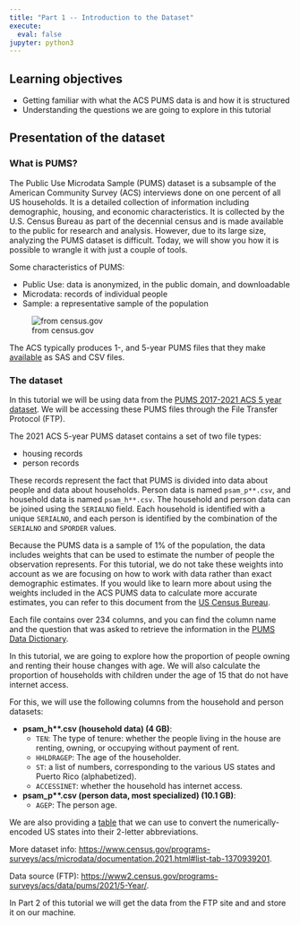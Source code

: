 ```yaml
---
title: "Part 1 -- Introduction to the Dataset"
execute:
  eval: false
jupyter: python3
---
```



::: {.callout-tip}
## Learning objectives

* Getting familiar with what the ACS PUMS data is and how it is structured
* Understanding the questions we are going to explore in this tutorial
:::

## Presentation of the dataset


### What is PUMS?

The Public Use Microdata Sample (PUMS) dataset is a subsample of the American Community Survey (ACS) interviews done on one percent of all US households. It is a detailed collection of information including demographic, housing, and economic characteristics. It is collected by the U.S. Census Bureau as part of the decennial census and is made available to the public for research and analysis. However, due to its large size, analyzing the PUMS dataset is difficult. Today, we will show you how it is possible to wrangle it with just a couple of tools.

Some characteristics of PUMS:

- Public Use: data is anonymized, in the public domain, and downloadable 
- Microdata: records of individual people 
- Sample: a representative sample of the population 

![from census.gov](./assets/img/whatispums.png)

The ACS typically produces 1-, and 5-year PUMS files that they make [available](https://www.census.gov/programs-surveys/acs/microdata/access.html) as SAS and CSV files. 


### The dataset

In this tutorial we will be using data from the [PUMS 2017-2021 ACS 5 year dataset](https://www.census.gov/programs-surveys/acs/microdata/access.2021.html#list-tab-735824205). We will be accessing these PUMS files through the File Transfer Protocol (FTP). 

The 2021 ACS 5-year PUMS dataset contains a set of two file types:

* housing records
* person records

These records represent the fact that PUMS is divided into data about people and data about households. Person data is named `psam_p**.csv`, and household data is named `psam_h**.csv`. The household and person data can be joined using the `SERIALNO` field. Each household is identified with a unique `SERIALNO`, and each person is identified by the combination of the `SERIALNO` and `SPORDER` values.

Because the PUMS data is a sample of 1% of the population, the data includes weights that can be used to estimate the number of people the observation represents. For this tutorial, we do not take these weights into account as we are focusing on how to work with data rather than exact demographic estimates. If you would like to learn more about using the weights included in the ACS PUMS data to calculate more accurate estimates, you can refer to this document from the [US Census Bureau](https://www.census.gov/content/dam/Census/library/publications/2021/acs/acs_pums_handbook_2021_ch05.pdf).

Each file contains over 234 columns, and you can find the column name and the question that was asked to retrieve the information in the [PUMS Data Dictionary](https://www2.census.gov/programs-surveys/acs/tech_docs/pums/data_dict/PUMS_Data_Dictionary_2017-2021.pdf). 

In this tutorial, we are going to explore how the proportion of people owning
and renting their house changes with age. We will also calculate the proportion
of households with children under the age of 15 that do not have internet
access.

For this, we will use the following columns from the household
and person datasets:

- **psam_h\*\*.csv (household data) (4 GB)**: 
  + `TEN`: The type of tenure: whether the people living in the house are
    renting, owning, or occupying without payment of rent.
  + `HHLDRAGEP`: The age of the householder.
  + `ST`: a list of numbers, corresponding to the various US states and Puerto
    Rico (alphabetized).
  + `ACCESSINET`: whether the household has internet access.

- **psam_p\*\*.csv (person data, most specialized) (10.1 GB)**: 
  + `AGEP`: The person age.

We are also providing a [table](./data/pums_states.csv) that we can use to convert the
numerically-encoded US states into their 2-letter abbreviations.

More dataset info: <https://www.census.gov/programs-surveys/acs/microdata/documentation.2021.html#list-tab-1370939201>.

Data source (FTP): <https://www2.census.gov/programs-surveys/acs/data/pums/2021/5-Year/>.

In Part 2 of this tutorial we will get the data from the FTP site and and store it on our machine.



